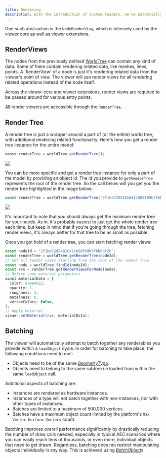 ```yaml
---
title: Rendering
description: With the introduction of custom loaders, we've potentially broadened the scope of what the viewer could be used for, however our goal and purpose is still focusing on AEC related visualisation, with a strong bias towards Speckle data. Because Speckle data is organized in a certain way, the viewer creates some concepts and abstractions around it so that clients can use it efficiently.
---
```


One such abstraction is the `NodeRenderView`, which is intensely used by the viewer
core as well as viewer extensions.

## RenderViews

The nodes from the previously defined [WorldTree](/dev/viewer/viewer-data/#worldtree)
can contain any kind of data. Some of them contain rendering related data, like meshes,
lines, points. A 'RenderView' of a node is just it's rendering related data from
the viewer's point of view. The viewer will use render views for all rendering related
operations instead of the node itself.

Across the viewer-core and viewer extensions, render views are required to be passed around for various entry points.

All render viewers are accessible through the `RenderTree`.

## Render Tree

A render tree is just a wrapper around a part of (or the entire) world tree, with additional rendering related functionality. Here's how you get a render tree instance for the entire model:

```typescript
const renderTree = worldTree.getRenderTree();
```

<Frame>
  <img src="/images/dev/viewer/rendertree2.png" />
</Frame>

You can be more specific and get a render tree instance for only a part of the model by providing an object id. The id you provide to `getRenderTree` represents the root of the render tree. So the call below will you get you the render tree highlighted in the image below:

```typescript
const renderTree = worldTree.getRenderTree('2f1bd7295481641c888f09b5fbb6dc2b');
```

<Frame>
  <img src="/images/dev/viewer/rendertree.png" />
</Frame>

It's important to note that you should always get the minimum render tree for your needs. As in, it's probably easiest to just get the whole render tree each time, but keep in mind that if you're going through the tree, fetching render views, it's always better for that tree to be as small as possible.

Once you got hold of a render tree, you can start fetching render views:

```typescript
const nodeId = '2f1bd7295481641c888f09b5fbb6dc2b';
const renderTree = worldTree.getRenderTree(nodeId);
// Get all render views starting from the root of the render tree
const node = worldTree.findId(nodeId);
const rvs = renderTree.getRenderViewsForNode(node);
// Define some material parameters
const materialData = {
  color: 0xee0022,
  opacity: 1,
  roughness: 1,
  metalness: 0,
  vertexColors: false,
};
// Apply material
viewer.setMaterial(rvs, materialData);
```

## Batching

The viewer will automatically attempt to batch together any renderables you provide
within a `loadObject` cycle. In order for batching to take place, the following conditions need to met:

- Objects need to be of the same [_GeometryType_](/dev/viewer/render-view-api#geometrytype-enum).
- Objects need to belong to the same subtree i.e loaded from within the same `loadObject` call.

Additional aspects of batching are:

- Instances are rendered as hardware instances.
- Instances of a type will not batch together with non-instances, nor with other types of instances.
- Batches are limited to a maximum of 500,000 vertices.
- Batches have a maximum object count limited by the platform's `Max Vertex Uniform Vectors` count.

Batching improves overall performance significantly by drastically reducing the number of draw calls needed,
especially in typical AEC scenarios where you can easily reach tens of thousands, or even more,
individual objects that need to get drawn. Regardless, batching does not restrict manipulating
objects individually in any way. This is achieved using [_BatchObject_](/dev/viewer/batch-object-api)s.
